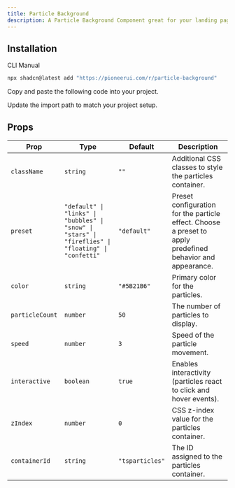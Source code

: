 ```yaml
---
title: Particle Background
description: A Particle Background Component great for your landing page
---
```


<ComponentPreview name="particle-background-demo" />

## Installation

<Tabs defaultValue="cli">

<TabsList>
    <TabsTrigger value="cli">CLI</TabsTrigger>
    <TabsTrigger value="manual">Manual</TabsTrigger>
</TabsList>
<TabsContent value="cli">

```bash
npx shadcn@latest add "https://pioneerui.com/r/particle-background"
```

</TabsContent>

<TabsContent value="manual">

<Steps>

<Step>Copy and paste the following code into your project.</Step>

<ComponentSource name='particle-background' />

<Step>Update the import path to match your project setup.</Step>

</Steps>

</TabsContent>

</Tabs>


## Props 

| Prop            | Type                                     | Default        | Description                                                                                                    |
| --------------- | ---------------------------------------- | -------------- | -------------------------------------------------------------------------------------------------------------- |
| `className`     | `string`                                 | `""`           | Additional CSS classes to style the particles container.                                                     |
| `preset`        | `"default" \| "links" \| "bubbles" \| "snow" \| "stars" \| "fireflies" \| "floating" \| "confetti"` | `"default"`    | Preset configuration for the particle effect. Choose a preset to apply predefined behavior and appearance.     |
| `color`         | `string`                                 | `"#5B21B6"`    | Primary color for the particles.                                                                             |
| `particleCount` | `number`                                 | `50`           | The number of particles to display.                                                                          |
| `speed`         | `number`                                 | `3`            | Speed of the particle movement.                                                                              |
| `interactive`   | `boolean`                                | `true`         | Enables interactivity (particles react to click and hover events).                                             |
| `zIndex`        | `number`                                 | `0`            | CSS z-index value for the particles container.                                                                 |
| `containerId`   | `string`                                 | `"tsparticles"`| The ID assigned to the particles container.                                                                  |